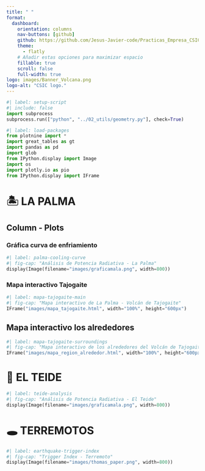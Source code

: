 ---
title: " " 
format: 
  dashboard:
    orientation: columns
    nav-buttons: [github]
    github: https://github.com/Jesus-Javier-code/Practicas_Empresa_CSIC.git
    theme:
      - flatly
    # Añadir estas opciones para maximizar espacio
    fillable: true
    scroll: false
    full-width: true
logo: images/Banner_Volcana.png
logo-alt: "CSIC logo."
---

<style>
@import url('https://fonts.cdnfonts.com/css/hippo-lettro');

/* ==== REEMPLAZO DEL TÍTULO ==== */
.navbar-brand::after {
  content: "VOLCANA";
  font-family: 'Hippo Letto', sans-serif;
  color: #413224;
  font-size: 1.8rem;
  letter-spacing: 1px;
  margin-left: 10px;
}

.navbar-brand:not(:after) {
  display: none;
}

/* ==== ESTILOS PRINCIPALES ==== */
.navbar {
  background: rgb(251,235,207) !important;
  border-bottom: 3px solid #413224 !important;
}

.navbar-brand {
  color: #413224 !important;
  font-weight: bold;
}

.navbar-nav .nav-link {
  color: #413224 !important;
  margin: 0 10px;
  border-radius: 4px 4px 0 0;
}

.navbar-nav .nav-link.active {
  background-color: #413224 !important;
  color: white !important;
}

.navbar-nav .nav-link:hover:not(.active) {
  background-color: rgba(65,50,36,0.1) !important;
}

/* ==== ESTILOS PARA LAS CELDAS ==== */
/* Eliminar scroll y maximizar espacio */
.cell {
  padding: 0 !important;
  margin: 0 !important;
  overflow: visible !important;
}

/* Ajustar iframes para ocupar todo el espacio */
iframe {
  width: 100% !important;
  height: 650px !important;
  border: none;
}

/* Ajustar imágenes */
.cell-output-display img {
  width: 100% !important;
  height: auto !important;
  max-width: none !important;
}
</style>

```{python}
#| label: setup-script
#| include: false
import subprocess
subprocess.run(["python", "../02_utils/geometry.py"], check=True)
```

```{python}
#| label: load-packages
from plotnine import *
import great_tables as gt
import pandas as pd
import glob
from IPython.display import Image
import os
import plotly.io as pio
from IPython.display import IFrame
```


# 🏝️ LA PALMA
## Column - Plots
### Gráfica curva de enfriamiento
```{python}
#| label: palma-cooling-curve
#| fig-cap: "Análisis de Potencia Radiativa - La Palma"
display(Image(filename="images/graficamala.png", width=800))
```
### Mapa interactivo Tajogaite
```{python}
#| label: mapa-tajogaite-main
#| fig-cap: "Mapa interactivo de La Palma - Volcán de Tajogaite"
IFrame("images/mapa_tajogaite.html", width="100%", height="600px")
```

## Mapa interactivo los alrededores
```{python}
#| label: mapa-tajogaite-surroundings
#| fig-cap: "Mapa interactivo de los alrededores del Volcán de Tajogaite"
IFrame("images/mapa_region_alrededor.html", width="100%", height="600px")
```

# 🌋 EL TEIDE

```{python}
#| label: teide-analysis
#| fig-cap: "Análisis de Potencia Radiativa - El Teide"
display(Image(filename="images/graficamala.png", width=800))
```

# 🕳️ TERREMOTOS

```{python}
#| label: earthquake-trigger-index
#| fig-cap: "Trigger Index - Terremoto"
display(Image(filename="images/thomas_paper.png", width=800))
```
